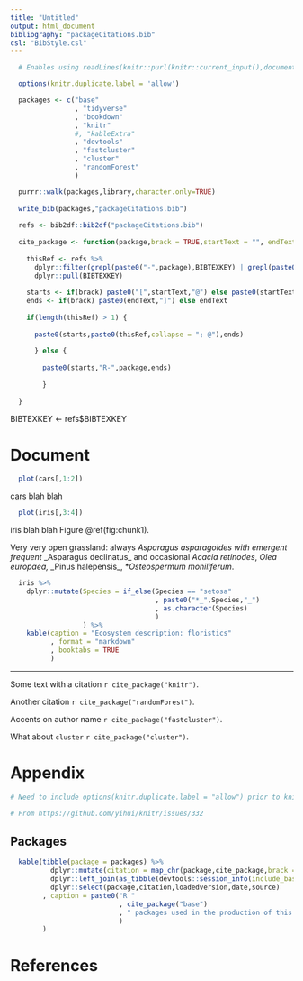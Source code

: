 ```yaml
---
title: "Untitled"
output: html_document
bibliography: "packageCitations.bib"
csl: "BibStyle.csl"
---
```


```r
  
  # Enables using readLines(knitr::purl(knitr::current_input(),documentation=1,quiet=T)) to include code at end of document (otherwise 'duplicate labels' error)

  options(knitr.duplicate.label = 'allow')

```

```r

  packages <- c("base"
                , "tidyverse"
                , "bookdown"
                , "knitr"
                #, "kableExtra"
                , "devtools"
                , "fastcluster"
                , "cluster"
                , "randomForest"
                )

  purrr::walk(packages,library,character.only=TRUE)
  
  write_bib(packages,"packageCitations.bib")
  
  refs <- bib2df::bib2df("packageCitations.bib")
  
  cite_package <- function(package,brack = TRUE,startText = "", endText = "") {
    
    thisRef <- refs %>%
      dplyr::filter(grepl(paste0("-",package),BIBTEXKEY) | grepl(paste0("^",package),BIBTEXKEY)) %>%
      dplyr::pull(BIBTEXKEY)
    
    starts <- if(brack) paste0("[",startText,"@") else paste0(startText,"@")
    ends <- if(brack) paste0(endText,"]") else endText
    
    if(length(thisRef) > 1) {
      
      paste0(starts,paste0(thisRef,collapse = "; @"),ends)
      
      } else {
        
        paste0(starts,"R-",package,ends)
        
        }
    
  }

```

BIBTEXKEY <- refs$BIBTEXKEY




# Document

```r

  plot(cars[,1:2])

```

cars blah blah

```r

  plot(iris[,3:4])

```

iris blah blah Figure \@ref(fig:chunk1).


Very very open grassland: always *_Asparagus asparagoides_ with emergent frequent *_Asparagus declinatus_ and occasional _Acacia retinodes_, *_Olea europaea_, *_Pinus halepensis_, *_Osteospermum moniliferum_.

```r
  iris %>%
    dplyr::mutate(Species = if_else(Species == "setosa"
                                    , paste0("*_",Species,"_")
                                    , as.character(Species)
                                    )
                  ) %>%
    kable(caption = "Ecosystem description: floristics"
          , format = "markdown"
          , booktabs = TRUE
          )

```

---

Some text with a citation `r cite_package("knitr")`.

Another citation `r cite_package("randomForest")`.

Accents on author name `r cite_package("fastcluster")`.

What about `cluster` `r cite_package("cluster")`.

# Appendix

```r

# Need to include options(knitr.duplicate.label = "allow") prior to knitting.

# From https://github.com/yihui/knitr/issues/332

```

## Packages

```r

  kable(tibble(package = packages) %>%
          dplyr::mutate(citation = map_chr(package,cite_package,brack = FALSE)) %>%
          dplyr::left_join(as_tibble(devtools::session_info(include_base = TRUE)$packages)) %>%
          dplyr::select(package,citation,loadedversion,date,source)
        , caption = paste0("R "
                           , cite_package("base")
                           , " packages used in the production of this report"
                           )
        )

```

# References


